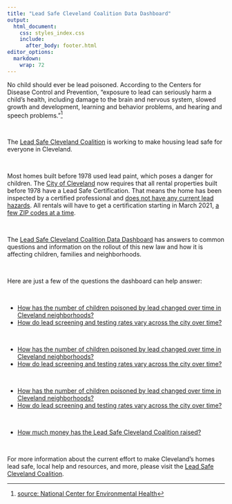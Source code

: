 ```yaml
---
title: "Lead Safe Cleveland Coalition Data Dashboard"
output: 
  html_document: 
    css: styles_index.css
    include: 
      after_body: footer.html
editor_options: 
  markdown: 
    wrap: 72
---
```




No child should ever be lead poisoned. According to the Centers for Disease Control and Prevention, "exposure to lead can seriously harm a child’s health, including damage to the brain and nervous system, slowed growth and development, learning and behavior problems, and hearing and speech problems."^[[source: National Center for Environmental Health](https://www.cdc.gov/nceh/features/leadpoisoning/index.html#:~:text=Exposure%20to%20lead%20can%20seriously,in%20children%20has%20been%20identified.)]

<br>

The [Lead Safe Cleveland Coalition](https://leadsafecle.org) is working to make housing lead safe for everyone in Cleveland. 

<br>

Most homes built before 1978 used lead paint, which poses a danger for children. The [City of Cleveland](https://cityofcleveland.legistar.com/LegislationDetail.aspx?ID=3971384&GUID=55AA3B1D-224B-41FD-B228-FC528D10269C&Options=ID%7CText%7C&Search=lead) now requires that all rental properties built before 1978 have a Lead Safe Certification. That means the home has been inspected by a certified professional and [does not have any current lead hazards](https://leadsafecle.org/6steps). All rentals will have to get a certification starting in March 2021, [a few ZIP codes at a time](https://leadsafecle.org/zip-code-groupings).

<br>

The [Lead Safe Cleveland Coalition Data Dashboard](https://cwru-urb-pov.shinyapps.io/lead_flexdashboard_shiny_may_6_2021_push/) has answers to common questions and information on the rollout of this new law and how it is affecting children, families and neighborhoods. 

<br>

Here are just a few of the questions the dashboard can help answer:

<br>


<div class="card" style="width: 50 rem;">
  <ul class="list-group list-group-flush">
    <li class="list-group-item" id="q1"><a href="https://cwru-urb-pov.shinyapps.io/lead_flexdashboard_shiny_may_6_2021_push/#section-baseline">How has the number of children poisoned by lead changed over time in Cleveland neighborhoods?</a></li>
     <li class="list-group-item" id="q2"><a href="https://cwru-urb-pov.shinyapps.io/lead_flexdashboard_blank_3_30_2021/#section-implementation-and-monitoring">How do lead screening and testing rates vary across the city over time?</a></li>
     </ul>
</div>

<br>


<div class="card" style="width: 50 rem;">
  <ul class="list-group list-group-flush">
    <li class="list-group-item" id="q3"><a href="https://cwru-urb-pov.shinyapps.io/lead_flexdashboard_blank_3_30_2021/#section-baseline">How has the number of children poisoned by lead changed over time in Cleveland neighborhoods?</a></li>
     <li class="list-group-item" id="q4"><a href="https://cwru-urb-pov.shinyapps.io/lead_flexdashboard_blank_3_30_2021/#section-implementation-and-monitoring">How do lead screening and testing rates vary across the city over time?</a></li>
     </ul>
</div>

<br>

<div class="card" style="width: 50 rem;">
  <ul class="list-group list-group-flush">
    <li class="list-group-item" id="q5"><a href="https://cwru-urb-pov.shinyapps.io/lead_flexdashboard_blank_3_30_2021/#section-baseline">How has the number of children poisoned by lead changed over time in Cleveland neighborhoods?</a></li>
     <li class="list-group-item" id="q6"><a href="https://cwru-urb-pov.shinyapps.io/lead_flexdashboard_blank_3_30_2021/#section-implementation-and-monitoring">How do lead screening and testing rates vary across the city over time?</a></li>
     </ul>
</div>

<br>


<div class="card" style="width: 50 rem;">
  <ul class="list-group list-group-flush">
    <li class="list-group-item" id="q7"><a href="https://cwru-urb-pov.shinyapps.io/lead_flexdashboard_blank_3_30_2021/#section-development-advocacy">How much money has the Lead Safe Cleveland Coalition raised?</a></li>
</div>

<br>

For more information about the current effort to make Cleveland's homes lead safe, local help and resources, and more, please visit the [Lead Safe Cleveland Coalition](https://leadsafecle.org).




